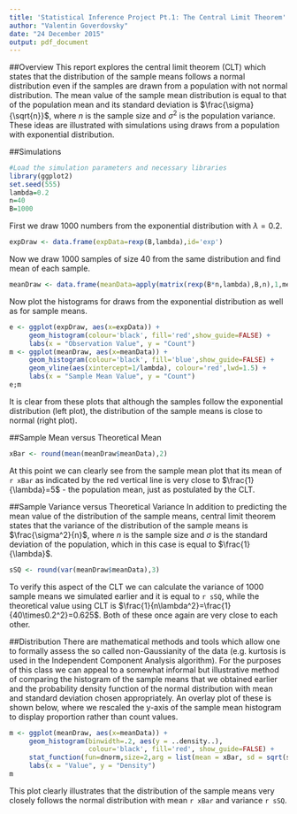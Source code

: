 ```yaml
---
title: 'Statistical Inference Project Pt.1: The Central Limit Theorem'
author: "Valentin Goverdovsky"
date: "24 December 2015"
output: pdf_document
---
```


##Overview
This report explores the central limit theorem (CLT) which states that the distribution of the sample means follows a normal distribution even if the samples are drawn from a population with not normal distribution. The mean value of the sample mean distribution is equal to that of the population mean and its standard deviation is $\frac{\sigma}{\sqrt{n}}$, where $n$ is the sample size and $\sigma^2$ is the population variance. These ideas are illustrated with simulations using draws from a population with exponential distribution.

##Simulations
```r
#Load the simulation parameters and necessary libraries
library(ggplot2)
set.seed(555)
lambda=0.2
n=40
B=1000
```

First we draw 1000 numbers from the exponential distribution with $\lambda=0.2$.
```r
expDraw <- data.frame(expData=rexp(B,lambda),id='exp')
```

Now we draw 1000 samples of size 40 from the same distribution and find mean of each sample.
```r
meanDraw <- data.frame(meanData=apply(matrix(rexp(B*n,lambda),B,n),1,mean),id='mean')
```

Now plot the histograms for draws from the exponential distribution as well as for sample means.
```r
e <- ggplot(expDraw, aes(x=expData)) + 
     geom_histogram(colour='black', fill='red',show_guide=FALSE) +
     labs(x = "Observation Value", y = "Count")
m <- ggplot(meanDraw, aes(x=meanData)) + 
     geom_histogram(colour='black', fill='blue',show_guide=FALSE) +
     geom_vline(aes(xintercept=1/lambda), colour='red',lwd=1.5) + 
     labs(x = "Sample Mean Value", y = "Count")
e;m
```

It is clear from these plots that although the samples follow the exponential distribution (left plot), the distribution of the sample means is close to normal (right plot).

##Sample Mean versus Theoretical Mean
```r
xBar <- round(mean(meanDraw$meanData),2)
```

At this point we can clearly see from the sample mean plot that its mean of `r xBar` as indicated by the red vertical line is very close to $\frac{1}{\lambda}=5$ - the population mean, just as postulated by the CLT.

##Sample Variance versus Theoretical Variance
In addition to predicting the mean value of the distribution of the sample means, central limit theorem states that the variance of the distribution of the sample means is $\frac{\sigma^2}{n}$, where $n$ is the sample size and $\sigma$ is the standard deviation of the population, which in this case is equal to $\frac{1}{\lambda}$.

```r
sSQ <- round(var(meanDraw$meanData),3)
```

To verify this aspect of the CLT we can calculate the variance of 1000 sample means we simulated earlier and it is equal to `r sSQ`, while the theoretical value using CLT is $\frac{1}{n\lambda^2}=\frac{1}{40\times0.2^2}=0.625$. Both of these once again are very close to each other.

##Distribution
There are mathematical methods and tools which allow one to formally assess the so called non-Gaussianity of the data (e.g. kurtosis is used in the Independent Component Analysis algorithm). For the purposes of this class we can appeal to a somewhat informal but illustrative method of comparing the histogram of the sample means that we obtained earlier and the probability density function of the normal distribution with mean and standard deviation chosen appropriately. An overlay plot of these is shown below, where we rescaled the y-axis of the sample mean histogram to display proportion rather than count values.

```r
m <- ggplot(meanDraw, aes(x=meanData)) + 
     geom_histogram(binwidth=.2, aes(y = ..density..), 
                    colour='black', fill='red', show_guide=FALSE) +
     stat_function(fun=dnorm,size=2,arg = list(mean = xBar, sd = sqrt(sSQ))) +
     labs(x = "Value", y = "Density")
m
```

This plot clearly illustrates that the distribution of the sample means very closely follows the normal distribution with mean `r xBar` and variance `r sSQ`.
